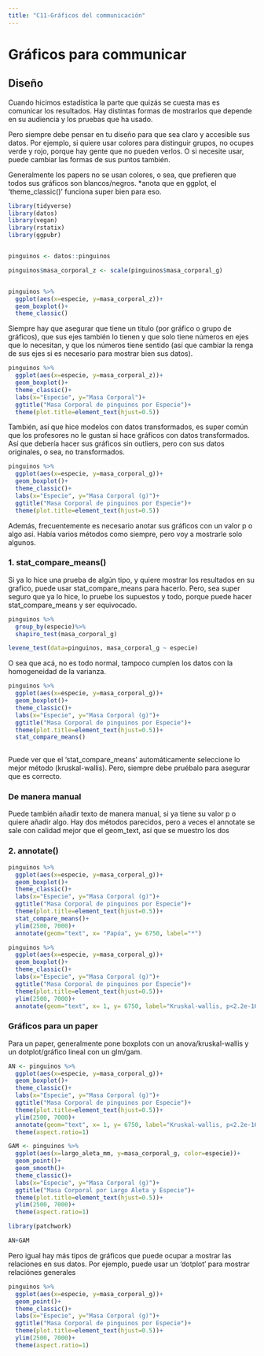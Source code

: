```yaml
---
title: "C11-Gráficos del communicación"
---
```


# Gráficos para communicar

## Diseño

Cuando hicimos estadística la parte que quizás se cuesta mas es comunicar los resultados. Hay distintas formas de mostrarlos que depende en su audiencia y los pruebas que ha usado.

Pero siempre debe pensar en tu diseño para que sea claro y accesible sus datos. Por ejemplo, si quiere usar colores para distinguir grupos, no ocupes verde y rojo, porque hay gente que no pueden verlos. O si necesite usar, puede cambiar las formas de sus puntos también.

Generalmente los papers no se usan colores, o sea, que prefieren que todos sus gráficos son blancos/negros. \*anota que en ggplot, el ‘theme_classic()’ funciona super bien para eso.

```r
library(tidyverse)
library(datos)
library(vegan)
library(rstatix)
library(ggpubr)


pinguinos <- datos::pinguinos

pinguinos$masa_corporal_z <- scale(pinguinos$masa_corporal_g)


pinguinos %>%
  ggplot(aes(x=especie, y=masa_corporal_z))+
  geom_boxplot()+
  theme_classic()
```

Siempre hay que asegurar que tiene un titulo (por gráfico o grupo de gráficos), que sus ejes también lo tienen y que solo tiene números en ejes que lo necesitan, y que los números tiene sentido (así que cambiar la renga de sus ejes si es necesario para mostrar bien sus datos).

```r
pinguinos %>%
  ggplot(aes(x=especie, y=masa_corporal_z))+
  geom_boxplot()+
  theme_classic()+
  labs(x="Especie", y="Masa Corporal")+
  ggtitle("Masa Corporal de pinguinos por Especie")+
  theme(plot.title=element_text(hjust=0.5))
```

También, así que hice modelos con datos transformados, es super común que los profesores no le gustan si hace gráficos con datos transformados. Así que debería hacer sus gráficos sin outliers, pero con sus datos originales, o sea, no transformados.

```r
pinguinos %>%
  ggplot(aes(x=especie, y=masa_corporal_g))+
  geom_boxplot()+
  theme_classic()+
  labs(x="Especie", y="Masa Corporal (g)")+
  ggtitle("Masa Corporal de pinguinos por Especie")+
  theme(plot.title=element_text(hjust=0.5))
```

Además, frecuentemente es necesario anotar sus gráficos con un valor p o algo así. Había varios métodos como siempre, pero voy a mostrarle solo algunos.

### 1. stat_compare_means()

Si ya lo hice una prueba de algún tipo, y quiere mostrar los resultados en su grafico, puede usar stat_compare_means para hacerlo. Pero, sea super seguro que ya lo hice, lo pruebe los supuestos y todo, porque puede hacer stat_compare_means y ser equivocado.

```r
pinguinos %>%
  group_by(especie)%>%
  shapiro_test(masa_corporal_g)

levene_test(data=pinguinos, masa_corporal_g ~ especie)
```

O sea que acá, no es todo normal, tampoco cumplen los datos con la homogeneidad de la varianza.

```r
pinguinos %>%
  ggplot(aes(x=especie, y=masa_corporal_g))+
  geom_boxplot()+
  theme_classic()+
  labs(x="Especie", y="Masa Corporal (g)")+
  ggtitle("Masa Corporal de pinguinos por Especie")+
  theme(plot.title=element_text(hjust=0.5))+
  stat_compare_means()
  
```

Puede ver que el 'stat_compare_means' automáticamente seleccione lo mejor método (kruskal-wallis). Pero, siempre debe pruébalo para asegurar que es correcto.

### De manera manual

Puede también añadir texto de manera manual, si ya tiene su valor p o quiere añadir algo. Hay dos métodos parecidos, pero a veces el annotate se sale con calidad mejor que el geom_text, así que se muestro los dos

### 2. annotate()

```r
pinguinos %>%
  ggplot(aes(x=especie, y=masa_corporal_g))+
  geom_boxplot()+
  theme_classic()+
  labs(x="Especie", y="Masa Corporal (g)")+
  ggtitle("Masa Corporal de pinguinos por Especie")+
  theme(plot.title=element_text(hjust=0.5))+
  stat_compare_means()+
  ylim(2500, 7000)+
  annotate(geom="text", x= "Papúa", y= 6750, label="*")
```

```r
pinguinos %>%
  ggplot(aes(x=especie, y=masa_corporal_g))+
  geom_boxplot()+
  theme_classic()+
  labs(x="Especie", y="Masa Corporal (g)")+
  ggtitle("Masa Corporal de pinguinos por Especie")+
  theme(plot.title=element_text(hjust=0.5))+
  ylim(2500, 7000)+
  annotate(geom="text", x= 1, y= 6750, label="Kruskal-wallis, p<2.2e-16")
```

### Gráficos para un paper

Para un paper, generalmente pone boxplots con un anova/kruskal-wallis y un dotplot/gráfico lineal con un glm/gam.

```r

AN <- pinguinos %>%
  ggplot(aes(x=especie, y=masa_corporal_g))+
  geom_boxplot()+
  theme_classic()+
  labs(x="Especie", y="Masa Corporal (g)")+
  ggtitle("Masa Corporal de pinguinos por Especie")+
  theme(plot.title=element_text(hjust=0.5))+
  ylim(2500, 7000)+
  annotate(geom="text", x= 1, y= 6750, label="Kruskal-wallis, p<2.2e-16")+
  theme(aspect.ratio=1)

GAM <- pinguinos %>%
  ggplot(aes(x=largo_aleta_mm, y=masa_corporal_g, color=especie))+
  geom_point()+
  geom_smooth()+
  theme_classic()+
  labs(x="Especie", y="Masa Corporal (g)")+
  ggtitle("Masa Corporal por Largo Aleta y Especie")+
  theme(plot.title=element_text(hjust=0.5))+
  ylim(2500, 7000)+
  theme(aspect.ratio=1)

library(patchwork)

AN+GAM
```

Pero igual hay más tipos de gráficos que puede ocupar a mostrar las relaciones en sus datos. Por ejemplo, puede usar un 'dotplot' para mostrar relaciónes generales

```r
pinguinos %>%
  ggplot(aes(x=especie, y=masa_corporal_g))+
  geom_point()+
  theme_classic()+
  labs(x="Especie", y="Masa Corporal (g)")+
  ggtitle("Masa Corporal de pinguinos por Especie")+
  theme(plot.title=element_text(hjust=0.5))+
  ylim(2500, 7000)+
  theme(aspect.ratio=1)
```
